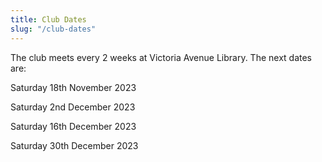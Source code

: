 ```yaml
---
title: Club Dates
slug: "/club-dates"
---
```


The club meets every 2 weeks at Victoria Avenue Library. The next dates are:

Saturday 18th November 2023

Saturday 2nd December 2023

Saturday 16th December 2023

Saturday 30th December 2023